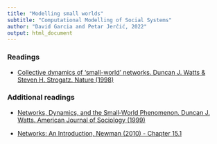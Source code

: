 ```yaml
---
title: "Modelling small worlds"
subtitle: "Computational Modelling of Social Systems"
author: "David Garcia and Petar Jerčić, 2022"
output: html_document
---
```


### Readings

- [Collective dynamics of ‘small-world’ networks. Duncan J. Watts & Steven H. Strogatz. Nature (1998)](https://www.nature.com/articles/30918)

### Additional readings

- [Networks, Dynamics, and the Small‐World Phenomenon. Duncan J. Watts. American Journal of Sociology (1999)](https://www.jstor.org/stable/10.1086/210318?seq=1)

- [Networks: An Introduction, Newman (2010) - Chapter 15.1 ](https://oxford.universitypressscholarship.com/view/10.1093/acprof:oso/9780199206650.001.0001/acprof-9780199206650-chapter-15)
